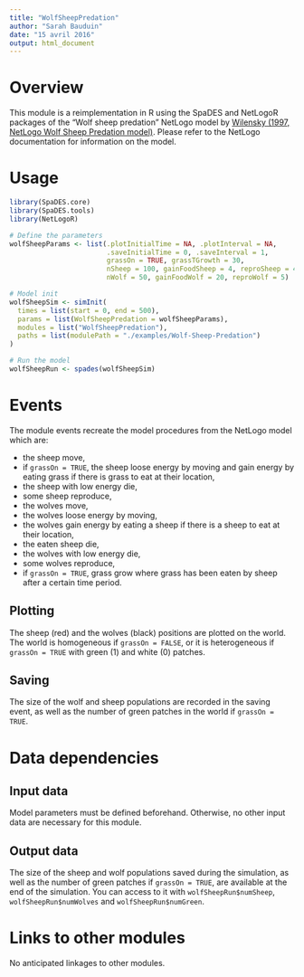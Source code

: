---
title: "WolfSheepPredation"
author: "Sarah Bauduin"
date: "15 avril 2016"
output: html_document
---

# Overview

This module is a reimplementation in R using the SpaDES and NetLogoR packages of the "Wolf sheep predation" NetLogo model by [Wilensky (1997, NetLogo Wolf Sheep Predation model)](http://ccl.northwestern.edu/netlogo/models/WolfSheepPredation).
Please refer to the NetLogo documentation for information on the model.

# Usage

```{r, eval=FALSE}
library(SpaDES.core)
library(SpaDES.tools)
library(NetLogoR)

# Define the parameters
wolfSheepParams <- list(.plotInitialTime = NA, .plotInterval = NA,
                        .saveInitialTime = 0, .saveInterval = 1,
                        grassOn = TRUE, grassTGrowth = 30,
                        nSheep = 100, gainFoodSheep = 4, reproSheep = 4,
                        nWolf = 50, gainFoodWolf = 20, reproWolf = 5)

# Model init
wolfSheepSim <- simInit(
  times = list(start = 0, end = 500),
  params = list(WolfSheepPredation = wolfSheepParams),
  modules = list("WolfSheepPredation"),
  paths = list(modulePath = "./examples/Wolf-Sheep-Predation")
)

# Run the model
wolfSheepRun <- spades(wolfSheepSim)
```

# Events

The module events recreate the model procedures from the NetLogo model which are:

* the sheep move,
* if `grassOn = TRUE`, the sheep loose energy by moving and gain energy by eating grass if there is grass to eat at their location,
* the sheep with low energy die,
* some sheep reproduce,
* the wolves move,
* the wolves loose energy by moving,
* the wolves gain energy by eating a sheep if there is a sheep to eat at their location,
* the eaten sheep die,
* the wolves with low energy die,
* some wolves reproduce,
* if `grassOn = TRUE`, grass grow where grass has been eaten by sheep after a certain time period.

## Plotting

The sheep (red) and the wolves (black) positions are plotted on the world. The world is homogeneous if `grassOn = FALSE`, or it is heterogeneous if `grassOn = TRUE` with green (1) and white (0) patches.

## Saving

The size of the wolf and sheep populations are recorded in the saving event, as well as the number of green patches in the world if `grassOn = TRUE`. 

# Data dependencies

## Input data

Model parameters must be defined beforehand. Otherwise, no other input data are necessary for this module.

## Output data

The size of the sheep and wolf populations saved during the simulation, as well as the number of green patches if `grassOn = TRUE`, are available at the end of the simulation. 
You can access to it with `wolfSheepRun$numSheep`, `wolfSheepRun$numWolves` and `wolfSheepRun$numGreen`.

# Links to other modules

No anticipated linkages to other modules.

